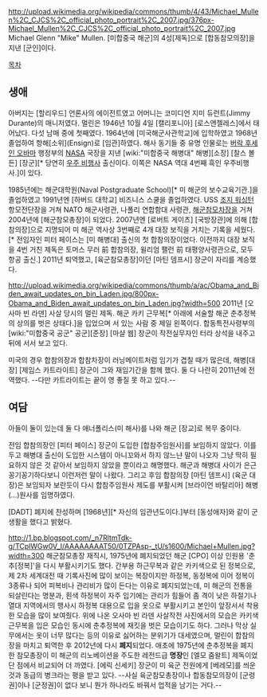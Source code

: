 http://upload.wikimedia.org/wikipedia/commons/thumb/4/43/Michael_Mullen%2C_CJCS%2C_official_photo_portrait%2C_2007.jpg/376px-Michael_Mullen%2C_CJCS%2C_official_photo_portrait%2C_2007.jpg
Michael Glenn "Mike" Mullen. [미합중국 해군]의 4성[제독]으로 [합동참모의장]을 지낸 [군인]이다.

[[목차]]
== 생애 ==
아버지는 [할리우드] 언론사의 에이전트였고 어머니는 코미디언 지미 듀런트(Jimmy Durante)의 매니저였다. 멀린은 1946년 10월 4일 [캘리포니아] [로스앤젤레스]에서 태어났다. 다섯 남매 중에 첫째였다. 1964년에 [미국해군사관학교]에 입학하였고 1968년 졸업하여 항해[소위](Ensign)로 [임관]하였다. 해사 동기들 중 유명 인물로는 [[버락 후세인 오바마]] 행정부의 [[NASA]] 국장을 지낸 [wiki:"미합중국 해병대" 해병][소장] [찰스 볼든] [장군][* 당연히 [[우주 비행사]] 출신이다. 이쪽은 NASA 역대 4번째 흑인 우주비행사.]이 있다.

1985년에는 해군대학원(Naval Postgraduate School)[* 미 해군의 보수교육기관.]을 졸업하였고 1991년엔 [하버드 대학교] 비즈니스 스쿨을 졸업하였다. USS [[조지 워싱턴]] 항모전단장을 거쳐 NATO 해군사령관, 나폴리 연합함대 사령관, [[해군참모차장]]을 거쳐 2004년에 [해군참모총장]이 되었다. 2007년엔 [로버트 게이츠] [국방장관]에 의해 [합참의장]으로 지명되어 미 해군 역사상 3번째로 4개 대장 보직을 거치는 기록을 세웠다.[* 전임자인 피터 페이스는 [미 해병대] 출신의 첫 합참의장이었다. 이전까지 대장 보직을 4번 거친 제독은 토머스 무러 前 합참의장, 윌리엄 팰런 前 태평양사령관으로, 모두 항공 출신.] 2011년 퇴역했고, [육군참모총장]이던 [마틴 뎀프시] 장군이 자리를 계승했다.

http://upload.wikimedia.org/wikipedia/commons/thumb/a/ac/Obama_and_Biden_await_updates_on_bin_Laden.jpg/800px-Obama_and_Biden_await_updates_on_bin_Laden.jpg?width=500
2011년 [오사마 빈 라덴] 사살 당시의 멀린 제독. 해군 카키 근무복[* 아래에 서술할 해군 춘추정복의 상의를 벗은 상태다.]을 입었으며 서 있는 사람 중 제일 왼쪽이다. 합동특전사령부의 [wiki:"미합중국 공군" 공군][준장] [마샬 웹] 장군이 작전실무자인 터라 상석을 내주고 뒤에 서서 보고 있다. 

미국의 경우 합참의장과 합참차장이 러닝메이트처럼 임기가 겹칠 때가 많은데, 해병[대장] [제임스 카트라이트] 장군이 그와 재임기간을 함께 했다. 둘 다 나란히 2011년에 전역했다. --다만 카트라이트는 끝이 영 좋질 못 하고 있다.--


== 여담 ==
아들이 둘이 있는데 둘 다 애너폴리스(미 해사)를 나와 해군 [장교]로 복무 중이다.

전임 합참의장인 [피터 페이스] 장군이 도입한 [합참주임원사]를 보임하지 않았다. 이를 두고 해병대 출신이 도입한 시스템이 아니꼬와서 하지 않느냔 말이 나오자 그냥 딱히 필요하지 않은 것 같아서 보임하지 않았을 뿐이라고 해명했다. 해군과 해병대 사이가 은근 꽁기꽁기하다보니 이런저런 말이 나왔다. 그리고 후임 합참의장 [마틴 뎀프시] (육군 대장)은 보임되자 보란듯이 다시 합참주임원사 제도를 부활시켜 [브라이언 바탈리아] 해병(...)원사를 임명하였다.

[DADT] 폐지에 찬성하며 [1968년][* 자신의 임관년도이다.]부터 [동성애자]와 같이 군생활을 했다고 밝혔다.

http://1.bp.blogspot.com/_n7RltmTdk-g/TCplWGw0V_I/AAAAAAAAT50/0TZPAsp-_tU/s1600/Michael+Mullen.jpg?width=300
해군참모총장 재직시, 1975년에 폐지되었던 해군 [CPO] 이상 인원용 '춘추[정복]'을 다시 부활시키기도 했다. 간부용 하근무복과 같은 카키색으로 된 정복으로, 제 2차 세계대전 때 기록사진에 많이 보이는 복장이지만 하정복, 동정복에 이어 정복이 3종류나 되어 피복비나 관리비가 많이 든다는 이유로 폐지되었는데, 미 해군의 전통을 되살린다는 명분과, 흰색 하정복이 자주 입기에는 관리가 힘들어 좀 격이 낮은 하절기나 열대 지역에서의 행사시 하정복 대용으로 입을 옷으로 부활시키고 본인이 앞장서서 착용한 모습을 많이 보여줬다. 위에 나온 오사마 빈 라덴 사살작전 사진에서의 모습은 카키색 근무복을 입은 모습인 동시에 춘추정복에 재킷을 벗은 모습이기도 하다. 그러나 막상 실무에서는 옷이 너무 많다는 등의 이유로 싫어하는 분위기가 대세였으며, 멀린이 합참의장을 마치고 퇴역한 후 2012년에 다시 '''폐지'''되었다. 애초에 1975년에 춘추정복을 폐지한 참모총장이 미 해군의 리노베이션을 주도한 레전드급 '''명장'''인 [엘모 줌왈트] 제독이었단 점에서 비교되어 더 까였다. [에릭 신세키] 장군이 미 육군 전원에게 [베레모]를 씌운것과 동급의 병크라는 평을 받고 있다. --사실 육군참모총장이나 합동참모의장이 [군령권]이나 [군정권]이 없다 보니 뭔가 하나라도 바꿔서 업적을 남기는 거다.--


